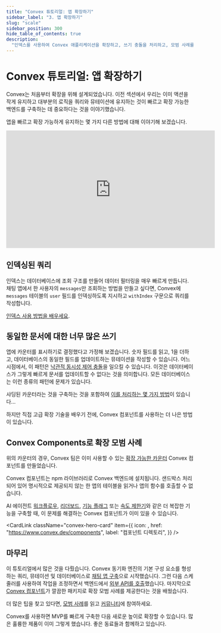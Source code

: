 ```yaml
---
title: "Convex 튜토리얼: 앱 확장하기"
sidebar_label: "3. 앱 확장하기"
slug: "scale"
sidebar_position: 300
hide_table_of_contents: true
description:
  "인덱스를 사용하여 Convex 애플리케이션을 확장하고, 쓰기 충돌을 처리하고, 모범 사례를 위해 Convex Components를 활용하는 방법을 배우세요."
---
```



# Convex 튜토리얼: 앱 확장하기

Convex는 처음부터 확장을 위해 설계되었습니다. 이전 섹션에서 우리는 이미 액션을 작게 유지하고 대부분의 로직을 쿼리와 뮤테이션에 유지하는 것이 빠르고 확장 가능한 백엔드를 구축하는 데 중요하다는 것을 이야기했습니다.

앱을 빠르고 확장 가능하게 유지하는 몇 가지 다른 방법에 대해 이야기해 보겠습니다.

<div className="center-image" style={{ maxWidth: "560px" }}>
  <iframe
    width="560"
    height="315"
    src="https://www.youtube.com/embed/7lOGqFHnEsA"
    title="YouTube video player"
    frameborder="0"
    allow="accelerometer; autoplay; clipboard-write; encrypted-media; gyroscope; picture-in-picture; web-share"
    referrerpolicy="strict-origin-when-cross-origin"
    allowfullscreen
  ></iframe>
</div>

## 인덱싱된 쿼리

인덱스는 데이터베이스에 조회 구조를 만들어 데이터 필터링을 매우 빠르게 만듭니다. 채팅 앱에서 한 사용자의 `messages`만 조회하는 방법을 만들고 싶다면, Convex에 `messages` 테이블의 `user` 필드를 인덱싱하도록 지시하고 `withIndex` 구문으로 쿼리를 작성합니다.

[인덱스 사용 방법을 배우세요](/database/reading-data/indexes/indexes.md).

## 동일한 문서에 대한 너무 많은 쓰기

앱에 카운터를 표시하기로 결정했다고 가정해 보겠습니다. 숫자 필드를 읽고, 1을 더하고, 데이터베이스의 동일한 필드를 업데이트하는 뮤테이션을 작성할 수 있습니다. 어느 시점에서, 이 패턴은 [낙관적 동시성 제어 충돌](/error#1)을 일으킬 수 있습니다. 이것은 데이터베이스가 그렇게 빠르게 문서를 업데이트할 수 없다는 것을 의미합니다. 모든 데이터베이스는 이런 종류의 패턴에 문제가 있습니다.

샤딩된 카운터라는 것을 구축하는 것을 포함하여 [이를 처리하는 몇 가지 방법](/error#remediation)이 있습니다...

하지만 직접 고급 확장 기술을 배우기 전에, Convex 컴포넌트를 사용하는 더 나은 방법이 있습니다.

## Convex Components로 확장 모범 사례

위의 카운터의 경우, Convex 팀은 이미 사용할 수 있는 [확장 가능한 카운터](https://www.convex.dev/components/sharded-counter) Convex 컴포넌트를 만들었습니다.

Convex 컴포넌트는 npm 라이브러리로 Convex 백엔드에 설치됩니다. 샌드박스 처리되어 있어 명시적으로 제공되지 않는 한 앱의 테이블을 읽거나 앱의 함수를 호출할 수 없습니다.

AI 에이전트 [워크플로우](https://www.convex.dev/components/workflow), [리더보드](https://www.convex.dev/components/aggregate), [기능 플래그](https://www.convex.dev/components/launchdarkly) 또는 [속도 제한기](https://www.convex.dev/components/rate-limiter)와 같은 더 복잡한 기능을 구축할 때, 이 문제를 해결하는 Convex 컴포넌트가 이미 있을 수 있습니다.

<CardLink
  className="convex-hero-card"
  item={{
    icon: <ComponentsIcon height={40} />,
    href: "https://www.convex.dev/components",
    label: "컴포넌트 디렉토리",
  }}
/>

## 마무리

이 튜토리얼에서 많은 것을 다뤘습니다. Convex 동기화 엔진의 기본 구성 요소를 형성하는 쿼리, 뮤테이션 및 데이터베이스로 [채팅 앱 구축](/tutorial/index.mdx)으로 시작했습니다. 그런 다음 스케줄러를 사용하여 작업을 조정하면서 백엔드에서 [외부 API를 호출](/tutorial/actions.mdx)했습니다. 마지막으로 [Convex 컴포넌트](https://www.convex.dev/components)가 깔끔한 패키지로 확장 모범 사례를 제공한다는 것을 배웠습니다.

더 많은 팁을 찾고 있다면, [모범 사례](/understanding/best-practices/best-practices.mdx)를 읽고 [커뮤니티](https://www.convex.dev/community)에 참여하세요.

Convex를 사용하면 MVP를 빠르게 구축한 다음 새로운 높이로 확장할 수 있습니다. 많은 훌륭한 제품이 이미 그렇게 했습니다. 좋은 동료들과 함께하고 있습니다.

